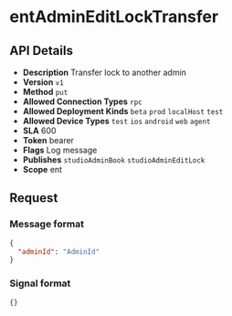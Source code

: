 # entAdminEditLockTransfer

## API Details

- **Description** Transfer lock to another admin
- **Version** `v1`
- **Method** `put`
- **Allowed Connection Types** `rpc` 
- **Allowed Deployment Kinds** `beta` `prod` `localHost` `test` 
- **Allowed Device Types** `test` `ios` `android` `web` `agent` 
- **SLA** 600
- **Token** bearer
- **Flags** Log message
- **Publishes** `studioAdminBook` `studioAdminEditLock` 
- **Scope** ent


## Request

### Message format

```json
{
  "adminId": "AdminId"
}
```

### Signal format

```json
{}
```

